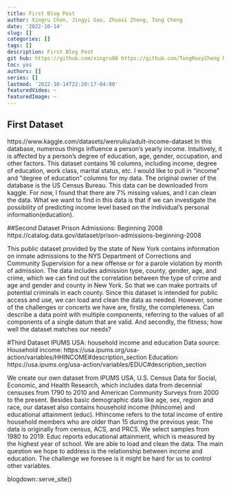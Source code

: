 ```yaml
---
title: First Blog Post
author: Xingru Chen, Jingyi Gao, Zhuoxi Zheng, Tong Cheng
date: '2022-10-14'
slug: []
categories: []
tags: []
description: First Blog Post
git hub: https://github.com/xingru88 https://github.com/TongRoxyCheng https://github.com/ZhuoxiZheng https://github.com/Amber-Gao104
toc: yes
authors: []
series: []
lastmod: '2022-10-14T22:20:17-04:00'
featuredVideo: ~
featuredImage: ~
---
```

## First Dataset
https://www.kaggle.com/datasets/wenruliu/adult-income-dataset
In this database, numerous things influence a person's yearly income. Intuitively, it is affected by a person's degree of education, age, gender, occupation, and other factors. This dataset contains 16 columns, including income, degree of education, work class, marital status, etc. I would like to pull in “income” and “degree of education” columns for my data. The original owner of the database is the US Census Bureau. This data can be downloaded from kaggle. For now, I found that there are 7% missing values, and I can clean the data. What we want to find in this data is that if we can investigate the possibility of predicting income level based on the individual’s personal information(education).

##Second Dataset
Prison Admissions: Beginning 2008
https://catalog.data.gov/dataset/prison-admissions-beginning-2008 

This public dataset provided by the state of New York contains information on inmate admissions to the NYS Department of Corrections and Community Supervision for a new offense or for a parole violation by month of admission. The data includes admission type, county, gender, age, and crime, which we can find out the correlation between the type of crime and age and gender and county in New York. So that we can make portraits of potential criminals in each county. Since this dataset is intended for public access and use, we can load and clean the data as needed. However, some of the challenges or concerts we have are, firstly, the completeness. Can describe a data point with multiple components, referring to the values of all components of a single datum that are valid. And secondly, the fitness; how well the dataset matches our needs?

#Third Dataset
IPUMS USA: household income and education 
Data source:
Household income: https://usa.ipums.org/usa-action/variables/HHINCOME#description_section 
Education:  
https://usa.ipums.org/usa-action/variables/EDUC#description_section 

We create our own dataset from IPUMS USA, U.S. Census Data for Social, Economic, and Health Research, which includes data from decennial censuses from 1790 to 2010 and American Community Surveys from 2000 to the present. Besides basic demographic data like age, sex, region and race, our dataset also contains household income (hhincome) and educational attainment (educ). Hhincome refers to the total income of entire household members who are older than 15 during the previous year. The data is originally from census, ACS, and PRCS. We select samples from 1980 to 2019. Educ reports educational attainment, which is measured by the highest year of school. We are able to load and clean the data. The main question we hope to address is the relationship between income and education. The challenge we foresee is it might be hard for us to control other variables.

blogdown::serve_site()
